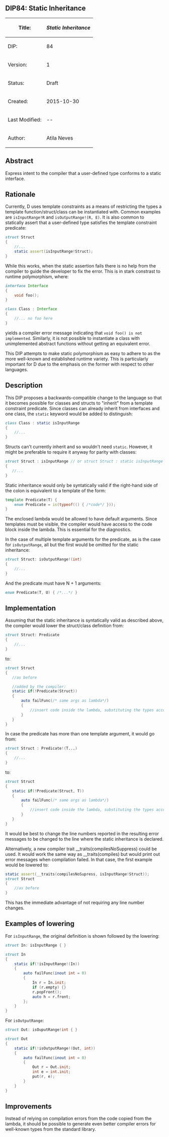 == DIP84: Static Inheritance ==

{| class="wikitable"
!Title:
!''Static Inheritance''
|-
|DIP:
|84
|-
|Version:
|1
|-
|Status:
|Draft
|-
|Created:
|2015-10-30
|-
|Last Modified:
|{{REVISIONYEAR}}-{{REVISIONMONTH}}-{{REVISIONDAY}}
|-
|Author:
|Atila Neves
|}

== Abstract ==

Express intent to the compiler that a user-defined type conforms to a static interface.


== Rationale ==

Currently, D uses template constraints as a means of restricting the types a template function/struct/class can be instantiated with. Common examples are <code>isInputRange!R</code> and <code>isOutputRange!(R, E)</code>. It is also common to statically assert that a user-defined type satisfies the template constraint predicate:

<syntaxhighlight lang=D>
struct Struct
{
    //...
    static assert(isInputRange!Struct);
}
</syntaxhighlight>


While this works, when the static assertion fails there is no help from the compiler to guide the developer to fix the error. This is in stark constrast to runtime polymorphism, where:

<syntaxhighlight lang=D>
interface Interface
{
    void foo();
}

class Class : Interface
{
    //... no foo here
}
</syntaxhighlight>

yields a compiler error message indicating that <code>void foo() is not implemented</code>. Similarly, it is not possible to instantiate a class with unimplemented abstract functions without getting an equivalent error.

This DIP attempts to make static polymorphism as easy to adhere to as the more well-known and established runtime variety. This is particularly important for D due to the emphasis on the former with respect to other languages.

== Description ==

This DIP proposes a backwards-compatible change to the language so that it becomes possible for classes and structs to "inherit" from a template constraint predicate. Since classes can already inherit from interfaces and one class, the <code>static</code> keyword would be added to distinguish:

<syntaxhighlight lang=D>
class Class : static isInputRange
{
    //...
}
</syntaxhighlight>

Structs can't currently inherit and so wouldn't need <code>static</code>. However, it might be preferable to require it anyway for parity with classes:

<syntaxhighlight lang=D>
struct Struct : isInputRange // or struct Struct : static isInputRange
{
   //...
}
</syntaxhighlight>

Static inheritance would only be syntatically valid if the right-hand side of the colon is equivalent to a template of the form:

<syntaxhighlight lang=D>
template Predicate(T) {
    enum Predicate = is(typeof(() { /*code*/ }));
}
</syntaxhighlight>

The enclosed lambda would be allowed to have default arguments. Since templates must be visible, the compiler would have access to the code block inside the lambda. This is essential for the diagnostics.

In the case of multiple template arguments for the predicate, as is the case for <code>isOutputRange</code>, all but the first would be omitted for the static inheritance:

<syntaxhighlight lang=D>
struct Struct: isOutputRange!(int)
{
    //...
}
</syntaxhighlight>

And the predicate must have N + 1 arguments:

<syntaxhighlight lang=D>
enum Predicate(T, U) { /*...*/ }
</syntaxhighlight>

== Implementation ==

Assuming that the static inheritance is syntatically valid as described above, the compiler would lower the struct/class definition from:

<syntaxhighlight lang=D>
struct Struct: Predicate
{
    //...
}
</syntaxhighlight>

to:

<syntaxhighlight lang=D>
struct Struct
{
   //as before

   //added by the compiler:
   static if(!Predicate(Struct))
   {
       auto failFunc(/* same args as lambda*/)
       {
           //insert code inside the lambda, substituting the types accordingly
       }
   }
}
</syntaxhighlight>

In case the predicate has more than one template argument, it would go from:

<syntaxhighlight lang=D>
struct Struct : Predicate!(T...)
{
    //...
}
</syntaxhighlight>

to:

<syntaxhighlight lang=D>
struct Struct
{
   static if(!Predicate(Struct, T))
   {
       auto failFunc(/* same args as lambda*/)
       {
           //insert code inside the lambda, substituting the types accordingly
       }
   }
}
</syntaxhighlight>

It would be best to change the line numbers reported in the resulting error messages to be changed to the line where the static inheritance is declared.

Alternatively, a new compiler trait __traits(compilesNoSuppress) could be used. It would work the same way as __traits(compiles) but would print out error messages when compilation failed. In that case, the first example would be lowered to:


<syntaxhighlight lang=D>
static assert(__traits(compilesNoSupress, isInputRange!Struct));
struct Struct
{
    //as before
}
</syntaxhighlight>

This has the immediate advantage of not requiring any line number changes.

== Examples of lowering ==

For <code>isInputRange</code>, the original definition is shown followed by the lowering:

<syntaxhighlight lang=D>
struct In: isInputRange { }

struct In
{
    static if(!isInputRange!(In))
    {
        auto failFunc(inout int = 0)
        {
            In r = In.init;
            if (r.empty) {}
            r.popFront();
            auto h = r.front;
        };
    }
}
</syntaxhighlight>

For <code>isOutputRange</code>:

<syntaxhighlight lang=D>
struct Out: isOuputRange!int { }

struct Out
{
    static if(!isOutputRange!(Out, int))
    {
        auto failFunc(inout int = 0)
        {
            Out r = Out.init;
            int e = int.init;
            put(r, e);
        }
    }
}
</syntaxhighlight>

== Improvements ==

Instead of relying on compilation errors from the code copied from the lambda, it should be possible to generate even better
compiler errors for well-known types from the standard library.
